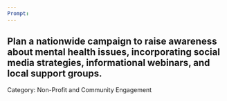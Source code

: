 ```yaml
---
Prompt:
---
```

Plan a nationwide campaign to raise awareness about mental health issues, incorporating social media strategies, informational webinars, and local support groups.
---
Category: Non-Profit and Community Engagement
